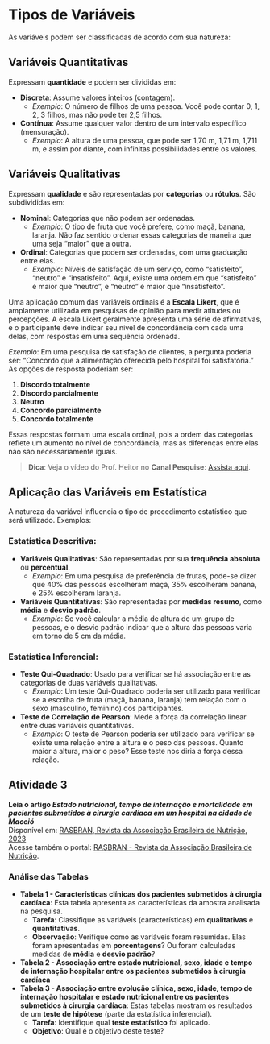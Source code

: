 # Tipos de Variáveis

As variáveis podem ser classificadas de acordo com sua natureza:

## Variáveis Quantitativas
Expressam **quantidade** e podem ser divididas em:

- **Discreta**: Assume valores inteiros (contagem).
  - *Exemplo*: O número de filhos de uma pessoa. Você pode contar 0, 1, 2, 3 filhos, mas não pode ter 2,5 filhos.
  
- **Contínua**: Assume qualquer valor dentro de um intervalo específico (mensuração).
  - *Exemplo*: A altura de uma pessoa, que pode ser 1,70 m, 1,71 m, 1,711 m, e assim por diante, com infinitas possibilidades entre os valores.

## Variáveis Qualitativas
Expressam **qualidade** e são representadas por **categorias** ou **rótulos**. São subdivididas em:

- **Nominal**: Categorias que não podem ser ordenadas.
  - *Exemplo*: O tipo de fruta que você prefere, como maçã, banana, laranja. Não faz sentido ordenar essas categorias de maneira que uma seja "maior" que a outra.
  
- **Ordinal**: Categorias que podem ser ordenadas, com uma graduação entre elas.
  - *Exemplo*: Níveis de satisfação de um serviço, como "satisfeito", "neutro" e "insatisfeito". Aqui, existe uma ordem em que "satisfeito" é maior que "neutro", e "neutro" é maior que "insatisfeito".

Uma aplicação comum das variáveis ordinais é a **Escala Likert**, que é amplamente utilizada em pesquisas de opinião para medir atitudes ou percepções. A escala Likert geralmente apresenta uma série de afirmativas, e o participante deve indicar seu nível de concordância com cada uma delas, com respostas em uma sequência ordenada.

*Exemplo*: Em uma pesquisa de satisfação de clientes, a pergunta poderia ser: "Concordo que a alimentação oferecida pelo hospital foi satisfatória." As opções de resposta poderiam ser:

1. **Discordo totalmente**
2. **Discordo parcialmente**
3. **Neutro**
4. **Concordo parcialmente**
5. **Concordo totalmente**

Essas respostas formam uma escala ordinal, pois a ordem das categorias reflete um aumento no nível de concordância, mas as diferenças entre elas não são necessariamente iguais.

> **Dica**: Veja o vídeo do Prof. Heitor no **Canal Pesquise**: [Assista aqui](https://youtu.be/_oc37Ea_tl8).

## Aplicação das Variáveis em Estatística

A natureza da variável influencia o tipo de procedimento estatístico que será utilizado. Exemplos:

### Estatística Descritiva:
- **Variáveis Qualitativas**: São representadas por sua **frequência absoluta** ou **percentual**.
  - *Exemplo*: Em uma pesquisa de preferência de frutas, pode-se dizer que 40% das pessoas escolheram maçã, 35% escolheram banana, e 25% escolheram laranja.
  
- **Variáveis Quantitativas**: São representadas por **medidas resumo**, como **média** e **desvio padrão**.
  - *Exemplo*: Se você calcular a média de altura de um grupo de pessoas, e o desvio padrão indicar que a altura das pessoas varia em torno de 5 cm da média.

### Estatística Inferencial:
- **Teste Qui-Quadrado**: Usado para verificar se há associação entre as categorias de duas variáveis qualitativas.
  - *Exemplo*: Um teste Qui-Quadrado poderia ser utilizado para verificar se a escolha de fruta (maçã, banana, laranja) tem relação com o sexo (masculino, feminino) dos participantes.

- **Teste de Correlação de Pearson**: Mede a força da correlação linear entre duas variáveis quantitativas.
  - *Exemplo*: O teste de Pearson poderia ser utilizado para verificar se existe uma relação entre a altura e o peso das pessoas. Quanto maior a altura, maior o peso? Esse teste nos diria a força dessa relação.


<center>
<script src="https://unpkg.com/@lottiefiles/lottie-player@latest/dist/lottie-player.js"></script>
<lottie-player src="https://assets1.lottiefiles.com/packages/lf20_33asonmr.json"  background="transparent"  speed="1"  style="width: 300px; height: 300px;"  loop  autoplay></lottie-player>
</center>
## Atividade 3

**Leia o artigo _Estado nutricional, tempo de internação e mortalidade em pacientes submetidos à cirurgia cardíaca em um hospital na cidade de Maceió_**  
Disponível em: [RASBRAN, Revista da Associação Brasileira de Nutrição, 2023](https://www.rasbran.com.br/rasbran/article/view/1724/443)  
Acesse também o portal: [RASBRAN - Revista da Associação Brasileira de Nutrição](https://www.rasbran.com.br/).

### Análise das Tabelas

- **Tabela 1 - Características clínicas dos pacientes submetidos à cirurgia cardíaca**: Esta tabela apresenta as características da amostra analisada na pesquisa. 
  - **Tarefa**: Classifique as variáveis (características) em **qualitativas** e **quantitativas**.
  - **Observação**: Verifique como as variáveis foram resumidas. Elas foram apresentadas em **porcentagens**? Ou foram calculadas medidas de **média** e **desvio padrão**?

- **Tabela 2 - Associação entre estado nutricional, sexo, idade e tempo de internação hospitalar entre os pacientes submetidos à cirurgia cardíaca**  
- **Tabela 3 - Associação entre evolução clínica, sexo, idade, tempo de internação hospitalar e estado nutricional entre os pacientes submetidos à cirurgia cardíaca**: Estas tabelas mostram os resultados de um **teste de hipótese** (parte da estatística inferencial).
  - **Tarefa**: Identifique qual **teste estatístico** foi aplicado.
  - **Objetivo**: Qual é o objetivo deste teste?


